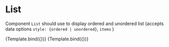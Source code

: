 
<Meta title="SB/User/LearnPage/BlockElement/List" component={List} />

# List

Component `List` should use to display ordered and unordered list (accepts data options `style: {ordered | unordered}`, `items` )


<Canvas>
  <Story
    name="List ordered"
    args={{
      content: {
        data: {
          style: 'ordered',
          items: ['a', 'b', 'c'],
        },
      },
    }}
  >
    {Template.bind({})}
  </Story>
  <Story
    name="List unordered"
    args={{
      content: {
        data: {
          style: 'unordered',
          items: ['a', 'b', 'c'],
        },
      },
    }}
  >
    {Template.bind({})}
  </Story>
</Canvas>
